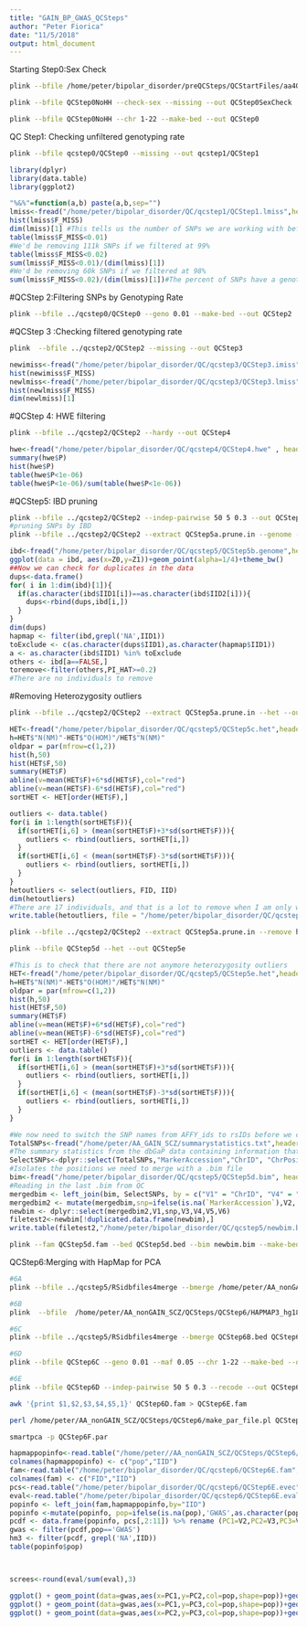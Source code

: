 ```yaml
---
title: "GAIN_BP_GWAS_QCSteps"
author: "Peter Fiorica"
date: "11/5/2018"
output: html_document
---
```


Starting Step0:Sex Check
```bash
plink --bfile /home/peter/bipolar_disorder/preQCSteps/QCStartFiles/aa4QCstart  --set-hh-missing --make-bed --out QCStep0NoHH

plink --bfile QCStep0NoHH --check-sex --missing --out QCStep0SexCheck

plink --bfile QCStep0NoHH --chr 1-22 --make-bed --out QCStep0
```

QC Step1: Checking unfiltered genotyping rate
```bash
plink --bfile qcstep0/QCStep0 --missing --out qcstep1/QCStep1
```

```r
library(dplyr)
library(data.table)
library(ggplot2)
```
```r
"%&%"=function(a,b) paste(a,b,sep="")
lmiss<-fread("/home/peter/bipolar_disorder/QC/qcstep1/QCStep1.lmiss",header =T)
hist(lmiss$F_MISS)
dim(lmiss)[1] #This tells us the number of SNPs we are working with before filtering by genotyping rate
table(lmiss$F_MISS<0.01)
#We'd be removing 111k SNPs if we filtered at 99%
table(lmiss$F_MISS<0.02)
sum(lmiss$F_MISS<0.01)/(dim(lmiss)[1])
#We'd be removing 60k SNPs if we filtered at 98%
sum(lmiss$F_MISS<0.02)/(dim(lmiss)[1])#The percent of SNPs have a genotyping call rate of 98%
```

#QCStep 2:Filtering SNPs by Genotyping Rate
```bash
plink --bfile ../qcstep0/QCStep0 --geno 0.01 --make-bed --out QCStep2
```

#QCStep 3 :Checking filtered genotyping rate
```bash
plink  --bfile ../qcstep2/QCStep2 --missing --out QCStep3
```

```r
newimiss<-fread("/home/peter/bipolar_disorder/QC/qcstep3/QCStep3.imiss")
hist(newimiss$F_MISS)
newlmiss<-fread("/home/peter/bipolar_disorder/QC/qcstep3/QCStep3.lmiss")
hist(newlmiss$F_MISS)
dim(newlmiss)[1]
```

#QCStep 4: HWE filtering
```bash
plink --bfile ../qcstep2/QCStep2 --hardy --out QCStep4
```
```r
hwe<-fread("/home/peter/bipolar_disorder/QC/qcstep4/QCStep4.hwe" , header =T)
summary(hwe$P)
hist(hwe$P)
table(hwe$P<1e-06)
table(hwe$P<1e-06)/sum(table(hwe$P<1e-06))
```

#QCStep5: IBD pruning
```bash
plink --bfile ../qcstep2/QCStep2 --indep-pairwise 50 5 0.3 --out QCStep5a
#pruning SNPs by IBD
plink --bfile ../qcstep2/QCStep2 --extract QCStep5a.prune.in --genome --out QCStep5b
```
```r
ibd<-fread("/home/peter/bipolar_disorder/QC/qcstep5/QCStep5b.genome",header =T )
ggplot(data = ibd, aes(x=Z0,y=Z1))+geom_point(alpha=1/4)+theme_bw()
##Now we can check for duplicates in the data
dups<-data.frame()
for( i in 1:dim(ibd)[1]){
  if(as.character(ibd$IID1[i])==as.character(ibd$IID2[i])){
    dups<-rbind(dups,ibd[i,])
  }
}
dim(dups)
hapmap <- filter(ibd,grepl('NA',IID1))
toExclude <- c(as.character(dups$IID1),as.character(hapmap$IID1))
a <- as.character(ibd$IID1) %in% toExclude
others <- ibd[a==FALSE,]
toremove<-filter(others,PI_HAT>=0.2)
#There are no individuals to remove
```
#Removing Heterozygosity outliers
```bash
plink --bfile ../qcstep2/QCStep2 --extract QCStep5a.prune.in --het --out QCStep5c
```
```r
HET<-fread("/home/peter/bipolar_disorder/QC/qcstep5/QCStep5c.het",header =T)
h=HET$"N(NM)"-HET$"O(HOM)"/HET$"N(NM)"
oldpar = par(mfrow=c(1,2))
hist(h,50)
hist(HET$F,50)
summary(HET$F)
abline(v=mean(HET$F)+6*sd(HET$F),col="red")
abline(v=mean(HET$F)-6*sd(HET$F),col="red")
sortHET <- HET[order(HET$F),]

outliers <- data.table()
for(i in 1:length(sortHET$F)){
  if(sortHET[i,6] > (mean(sortHET$F)+3*sd(sortHET$F))){
    outliers <- rbind(outliers, sortHET[i,])
  }
  if(sortHET[i,6] < (mean(sortHET$F)-3*sd(sortHET$F))){
    outliers <- rbind(outliers, sortHET[i,])
  }
}
hetoutliers <- select(outliers, FID, IID)
dim(hetoutliers)
#There are 17 individuals, and that is a lot to remove when I am only working with 1015 people...Yikes
write.table(hetoutliers, file = "/home/peter/bipolar_disorder/QC/qcstep5/hetoutliers.txt", quote = F, col.names = T, row.names = F)
```

```bash
plink --bfile ../qcstep2/QCStep2 --extract QCStep5a.prune.in --remove hetoutliers.txt --make-bed --out QCStep5d

plink --bfile QCStep5d --het --out QCStep5e
```

```r
#This is to check that there are not anymore heterozygosity outliers
HET<-fread("/home/peter/bipolar_disorder/QC/qcstep5/QCStep5e.het",header =T)
h=HET$"N(NM)"-HET$"O(HOM)"/HET$"N(NM)"
oldpar = par(mfrow=c(1,2))
hist(h,50)
hist(HET$F,50)
summary(HET$F)
abline(v=mean(HET$F)+6*sd(HET$F),col="red")
abline(v=mean(HET$F)-6*sd(HET$F),col="red")
sortHET <- HET[order(HET$F),]
outliers <- data.table()
for(i in 1:length(sortHET$F)){
  if(sortHET[i,6] > (mean(sortHET$F)+3*sd(sortHET$F))){
    outliers <- rbind(outliers, sortHET[i,])
  }
  if(sortHET[i,6] < (mean(sortHET$F)-3*sd(sortHET$F))){
    outliers <- rbind(outliers, sortHET[i,])
  }
}
```

```r
#We now need to switch the SNP names from AFFY_ids to rsIDs before we can merge with hapmap
TotalSNPs<-fread("/home/peter/AA_GAIN_SCZ/summarystatistics.txt",header=T)
#The summary statistics from the dbGaP data containing information that contains an rsID and position for each SNP_A-#
SelectSNPs<-dplyr::select(TotalSNPs,"MarkerAccession","ChrID", "ChrPosition","SubmittedSNPID")
#Isolates the positions we need to merge with a .bim file
bim<-fread("/home/peter/bipolar_disorder/QC/qcstep5/QCStep5d.bim", header = F)
#Reading in the last .bim from QC
mergedbim <- left_join(bim, SelectSNPs, by = c("V1" = "ChrID", "V4" = "ChrPosition"))
mergedbim2 <- mutate(mergedbim,snp=ifelse(is.na(`MarkerAccession`),V2, `MarkerAccession`))
newbim <- dplyr::select(mergedbim2,V1,snp,V3,V4,V5,V6)
filetest2<-newbim[!duplicated.data.frame(newbim),]
write.table(filetest2,"/home/peter/bipolar_disorder/QC/qcstep5/newbim.bim",quote=F, sep="\t",row.names=F,col.names=F)
```

```bash
plink --fam QCStep5d.fam --bed QCStep5d.bed --bim newbim.bim --make-bed --out RSidbfiles4merge
```

QCStep6:Merging with HapMap for PCA
```bash
#6A
plink --bfile ../qcstep5/RSidbfiles4merge --bmerge /home/peter/AA_nonGAIN_SCZ/QCSteps/QCStep6/HAPMAP3_hg18/HM3_ASN_CEU_YRI_Unrelated_hg18_noAmbig.bed /home/peter/AA_nonGAIN_SCZ/QCSteps/QCStep6/HAPMAP3_hg18/HM3_ASN_CEU_YRI_Unrelated_hg18_noAmbig.bim /home/peter/AA_nonGAIN_SCZ/QCSteps/QCStep6/HAPMAP3_hg18/HM3_ASN_CEU_YRI_Unrelated_hg18_noAmbig.fam --make-bed --out QCStep6A

#6B
plink  --bfile  /home/peter/AA_nonGAIN_SCZ/QCSteps/QCStep6/HAPMAP3_hg18/HM3_ASN_CEU_YRI_Unrelated_hg18_noAmbig --exclude QCStep6A-merge.missnp --make-bed --out QCStep6B

#6C 
plink --bfile ../qcstep5/RSidbfiles4merge --bmerge QCStep6B.bed QCStep6B.bim QCStep6B.fam --make-bed --out QCStep6C

#6D
plink --bfile QCStep6C --geno 0.01 --maf 0.05 --chr 1-22 --make-bed --out QCStep6D

#6E
plink --bfile QCStep6D --indep-pairwise 50 5 0.3 --recode --out QCStep6E

awk '{print $1,$2,$3,$4,$5,1}' QCStep6D.fam > QCStep6E.fam

perl /home/peter/AA_nonGAIN_SCZ/QCSteps/QCStep6/make_par_file.pl QCStep6E 0 > QCStep6F.par

smartpca -p QCStep6F.par
```

```r
hapmappopinfo<-read.table("/home/peter//AA_nonGAIN_SCZ/QCSteps/QCStep6/HAPMAP3_hg18/MyDirectory_pop_HM3_hg18_forPCA.txt")%>%select(V1,V3)
colnames(hapmappopinfo) <- c("pop","IID")
fam<-read.table("/home/peter/bipolar_disorder/QC/qcstep6/QCStep6E.fam",header =F)%>%select(V1,V2)
colnames(fam) <- c("FID","IID")
pcs<-read.table("/home/peter/bipolar_disorder/QC/qcstep6/QCStep6E.evec",header =F)
eval<-read.table("/home/peter/bipolar_disorder/QC/qcstep6/QCStep6E.eval")
popinfo <- left_join(fam,hapmappopinfo,by="IID")
popinfo <-mutate(popinfo, pop=ifelse(is.na(pop),'GWAS',as.character(pop)))
pcdf <- data.frame(popinfo, pcs[,2:11]) %>% rename (PC1=V2,PC2=V3,PC3=V4,PC4=V5,PC5=V6,PC6=V7,PC7=V8,PC8=V9,PC9=V10,PC10=V11)
gwas <- filter(pcdf,pop=='GWAS')
hm3 <- filter(pcdf, grepl('NA',IID))
table(popinfo$pop)



screes<-round(eval/sum(eval),3)
```

```r
ggplot() + geom_point(data=gwas,aes(x=PC1,y=PC2,col=pop,shape=pop))+geom_point(data=hm3,aes(x=PC1,y=PC2,col=pop,shape=pop))+ theme_bw() + scale_colour_brewer(palette="Set1")
ggplot() + geom_point(data=gwas,aes(x=PC1,y=PC3,col=pop,shape=pop))+geom_point(data=hm3,aes(x=PC1,y=PC3,col=pop,shape=pop))+ theme_bw() + scale_colour_brewer(palette="Set1")
ggplot() + geom_point(data=gwas,aes(x=PC2,y=PC3,col=pop,shape=pop))+geom_point(data=hm3,aes(x=PC2,y=PC3,col=pop,shape=pop))+ theme_bw() + scale_colour_brewer(palette="Set1")
```